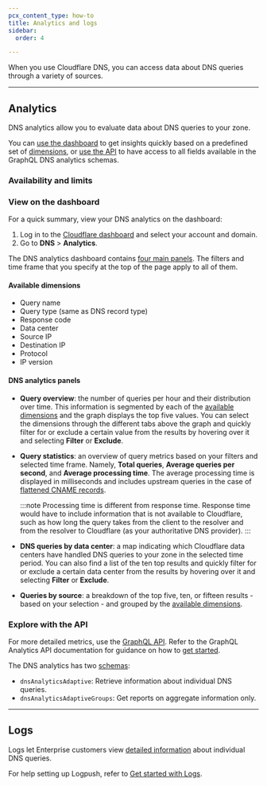 ```yaml
---
pcx_content_type: how-to
title: Analytics and logs
sidebar:
  order: 4

---
```



When you use Cloudflare DNS, you can access data about DNS queries through a variety of sources.

---

## Analytics

DNS analytics allow you to evaluate data about DNS queries to your zone.

You can [use the dashboard](#view-on-the-dashboard) to get insights quickly based on a predefined set of [dimensions](#available-dimensions), or [use the API](#explore-with-the-api) to have access to all fields available in the GraphQL DNS analytics schemas.

### Availability and limits

<FeatureTable id="dns.dns_analytics" />

### View on the dashboard

For a quick summary, view your DNS analytics on the dashboard:

1. Log in to the [Cloudflare dashboard](https://dash.cloudflare.com/login) and select your account and domain.
2. Go to **DNS** > **Analytics**.

The DNS analytics dashboard contains [four main panels](#dns-analytics-panels). The filters and time frame that you specify at the top of the page apply to all of them.

#### Available dimensions

- Query name
- Query type (same as DNS record type)
- Response code
- Data center
- Source IP
- Destination IP
- Protocol
- IP version

#### DNS analytics panels

- **Query overview**: the number of queries per hour and their distribution over time. This information is segmented by each of the [available dimensions](#available-dimensions) and the graph displays the top five values. You can select the dimensions through the different tabs above the graph and quickly filter for or exclude a certain value from the results by hovering over it and selecting **Filter** or **Exclude**.

- **Query statistics**: an overview of query metrics based on your filters and selected time frame. Namely, **Total queries**, **Average queries per second**, and **Average processing time**. The average processing time is displayed in milliseconds and includes upstream queries in the case of [flattened CNAME records](/dns/cname-flattening/).

  :::note
  Processing time is different from response time. Response time would have to include information that is not available to Cloudflare, such as how long the query takes from the client to the resolver and from the resolver to Cloudflare (as your authoritative DNS provider).
  :::

- **DNS queries by data center**: a map indicating which Cloudflare data centers have handled DNS queries to your zone in the selected time period. You can also find a list of the ten top results and quickly filter for or exclude a certain data center from the results by hovering over it and selecting **Filter** or **Exclude**.

- **Queries by source**: a breakdown of the top five, ten, or fifteen results - based on your selection - and grouped by the [available dimensions](#available-dimensions).


### Explore with the API

For more detailed metrics, use the [GraphQL API](/analytics/graphql-api/). Refer to the GraphQL Analytics API documentation for guidance on how to [get started](/analytics/graphql-api/getting-started/).

The DNS analytics has two [schemas](/analytics/graphql-api/getting-started/querying-basics/):

* `dnsAnalyticsAdaptive`: Retrieve information about individual DNS queries.
* `dnsAnalyticsAdaptiveGroups`: Get reports on aggregate information only.

---

## Logs

Logs let Enterprise customers view [detailed information](/logs/reference/log-fields/zone/dns_logs/) about individual DNS queries.

For help setting up Logpush, refer to [Get started with Logs](/logs/get-started/).
